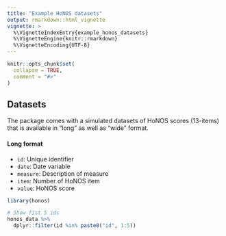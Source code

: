 ```yaml
---
title: "Example HoNOS datasets"
output: rmarkdown::html_vignette
vignette: >
  %\VignetteIndexEntry{example_honos_datasets}
  %\VignetteEngine{knitr::rmarkdown}
  %\VignetteEncoding{UTF-8}
---
```


```r
knitr::opts_chunk$set(
  collapse = TRUE,
  comment = "#>"
)
```

## Datasets

The package comes with a simulated datasets of HoNOS scores (13-items) that is available in "long" as well as "wide" format.

#### Long format

- `id`: Unique identifier 
- `date`: Date variable
- `measure`: Description of measure
- `item`: Number of HoNOS item
- `value`: HoNOS score

```r
library(honos)

# Show fist 5 ids
honos_data %>% 
  dplyr::filter(id %in% paste0("id", 1:5))
```
